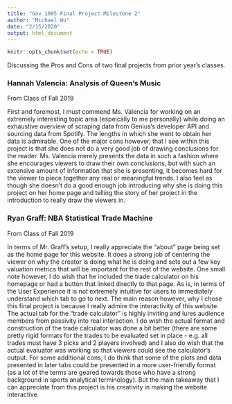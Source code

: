 ```yaml
---
title: "Gov 1005 Final Project Milestone 2"
author: "Michael Wu"
date: "2/15/2020"
output: html_document
---
```


```r
knitr::opts_chunk$set(echo = TRUE)
```

Discussing the Pros and Cons of two final projects from prior year's classes.

### Hannah Valencia: Analysis of Queen’s Music
From Class of Fall 2019 

First and foremost, I must commend Ms. Valencia for working on an extremely interesting topic area (espeically to me personally) while doing an exhaustive overview of scraping data from Genius's developer API and sourcing data from Spotify. The lengths in which she went to obtain her data is admirable. One of the major cons however, that I see within this project is that she does not do a very good job of drawing conclusions for the reader. Ms. Valencia merely presents the data in such a fashion where she encourages viewers to draw their own conclusions, but with such an extensive amount of information that she is presenting, it becomes hard for the viewer to piece together any real or meaningful trends. I also feel as though she doesn't do a good enough job introducing why she is doing this project on her home page and telling the story of her project in the introduction to really draw the viewers in.


### Ryan Graff: NBA Statistical Trade Machine
From Class of Fall 2019

In terms of Mr. Graff's setup, I really appreciate the "about" page being set as the home page for this website. It does a strong job of centering the viewer on why the creator is doing what he is doing and sets out a few key valuation metrics that will be important for the rest of the website. One small note however, I do wish that he included the trade calculator on his homepage or had a button that linked directly to that page. As is, in terms of the User Experience it is not extremely intuitive for users to immediately understand which tab to go to next. The main reason however, why I chose this final project is because I really admire the interactivity of this website. The actual tab for the "trade calculator" is highly inviting and lures audience members from passivity into real interaction. I do wish the actual format and construction of the trade calculator was done a bit better (there are some pretty rigid formats for the trades to be evaluated set in place - e.g. all trades must have 3 picks and 2 players involved) and I also do wish that the actual evaluator was working so that viewers could see the calculator's output. For some additional cons, I do think that some of the plots and data presented in later tabs could be presented in a more user-friendly format (as a lot of the terms are geared towards those who have a strong background in sports analytical terminology). But the main takeaway that I can appreciate from this project is his creativity in making the website interactive.



